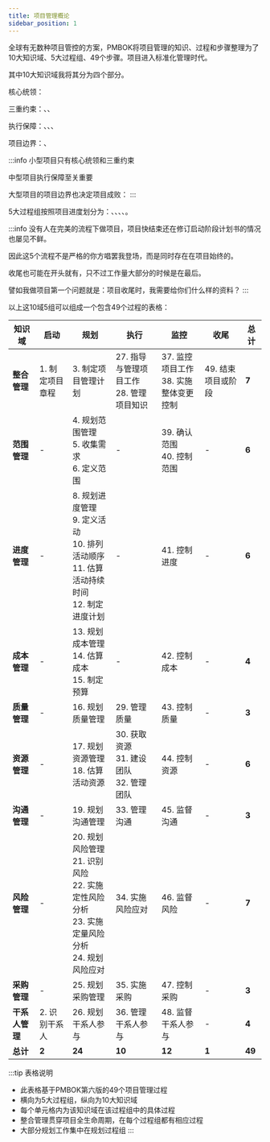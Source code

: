 ```yaml
---
title: 项目管理概论
sidebar_position: 1
---
```


全球有无数种项目管控的方案，PMBOK将项目管理的知识、过程和步骤整理为了10大知识域、5大过程组、49个步骤。项目进入标准化管理时代。

其中10大知识域我将其分为四个部分。

核心统领：<HoverText text="整合" explanation="项目整合管理包括为识别、定义、组合、统一和协调项目管理过程组的各个过程和活动而开展的过程与活动，是项目管理的核心。" />

三重约束：<HoverText text="范围" explanation="项目范围管理包括确保项目做且只做所需的全部工作以成功完成项目的各个过程，涉及需求收集、范围定义、WBS创建等。" />、<HoverText text="进度" explanation="项目进度管理包括为管理项目按时完成所需的各个过程，涉及活动定义、排序、资源估算、持续时间估算、进度制定和进度控制。" />、<HoverText text="成本" explanation="项目成本管理包括为使项目在批准的预算内完成而对成本进行规划、估算、预算、融资、筹资、管理和控制的各个过程。" />

执行保障：<HoverText text="质量" explanation="项目质量管理包括把组织的质量政策应用于规划、管理、控制项目和产品质量要求，以满足干系人期望的各个过程。" />、<HoverText text="资源" explanation="项目资源管理包括识别、获取和管理所需资源以成功完成项目的各个过程，包括人力资源、设备、材料等的管理。" />、<HoverText text="沟通" explanation="项目沟通管理包括通过开发工件，以及执行用于有效交换信息的各种活动，来确保项目及其干系人的信息需求得以满足的各个过程。" />、<HoverText text="风险" explanation="项目风险管理包括规划风险管理、识别风险、开展风险分析、规划风险应对、实施风险应对和监督风险的各个过程，目的是提高积极风险的概率和影响，降低消极风险的概率和影响。" />

项目边界：<HoverText text="采购" explanation="项目采购管理包括从项目团队外部采购或获取所需产品、服务或成果的各个过程，涉及合同管理和变更控制。" />、<HoverText text="干系人" explanation="干系人是能影响项目决策、活动或结果的个人、群体或组织，以及会受项目决策、活动或结果影响，或自认为会受到影响的个人、群体或组织。" />

:::info
小型项目只有核心统领和三重约束

中型项目执行保障至关重要

大型项目的项目边界也决定项目成败：
:::

5大过程组按照项目进度划分为：<HoverText text="启动" explanation="启动过程组包括定义一个新项目或现有项目的一个新阶段、获得授权以开始该项目或阶段的一组过程。" />、<HoverText text="规划" explanation="规划过程组包括明确项目范围、细化目标，为实现目标而制定行动方案的一组过程，是项目工作量最大的阶段。" />、<HoverText text="执行" explanation="执行过程组包括完成项目管理计划中确定的工作，以满足项目要求的一组过程，涉及协调人员和资源，整合并实施活动。" />、<HoverText text="监控" explanation="监控过程组包括跟踪、审查和调整项目进展与绩效，识别必要的计划变更并启动相应变更的一组过程。" />、<HoverText text="收尾" explanation="收尾过程组包括为完结所有过程组的所有活动，正式结束项目、阶段或合同而实施的一组过程。" />。

:::info
没有人在完美的流程下做项目，项目快结束还在修订启动阶段计划书的情况也屡见不鲜。

因此这5个流程不是严格的你方唱罢我登场，而是同时存在在项目始终的。

收尾也可能在开头就有，只不过工作量大部分的时候是在最后。

譬如我做项目第一个问题就是：项目收尾时，我需要给你们什么样的资料？
:::

以上这10域5组可以组成一个包含49个过程的表格：

| 知识域 | 启动 | 规划 | 执行 | 监控 | 收尾 | **总计** |
|--------|------|------|------|------|------|--------|
| **整合管理** | 1. 制定项目章程 | 3. 制定项目管理计划 | 27. 指导与管理项目工作<br/>28. 管理项目知识 | 37. 监控项目工作<br/>38. 实施整体变更控制 | 49. 结束项目或阶段 | **7** |
| **范围管理** | - | 4. 规划范围管理<br/>5. 收集需求<br/>6. 定义范围<br/><HoverText text="7. WBS创建" explanation="Work Breakdown Structure 的缩写，中文意为“工作分解结构”。" /> | - | 39. 确认范围<br/>40. 控制范围 | - | **6** | 
| **进度管理** | - | 8. 规划进度管理<br/>9. 定义活动<br/>10. 排列活动顺序<br/>11. 估算活动持续时间<br/>12. 制定进度计划 | - | 41. 控制进度 | - | **6** |
| **成本管理** | - | 13. 规划成本管理<br/>14. 估算成本<br/>15. 制定预算 | - | 42. 控制成本 | - | **4** |
| **质量管理** | - | 16. 规划质量管理 | 29. 管理质量 | 43. 控制质量 | - | **3** |
| **资源管理** | - | 17. 规划资源管理<br/>18. 估算活动资源 | 30. 获取资源<br/>31. 建设团队<br/>32. 管理团队 | 44. 控制资源 | - | **6** |
| **沟通管理** | - | 19. 规划沟通管理 | 33. 管理沟通 | 45. 监督沟通 | - | **3** |
| **风险管理** | - | 20. 规划风险管理<br/>21. 识别风险<br/>22. 实施定性风险分析<br/>23. 实施定量风险分析<br/>24. 规划风险应对 | 34. 实施风险应对 | 46. 监督风险 | - | **7** |
| **采购管理** | - | 25. 规划采购管理 | 35. 实施采购 | 47. 控制采购 | - | **3** |
| **干系人管理** | 2. 识别干系人 | 26. 规划干系人参与 | 36. 管理干系人参与 | 48. 监督干系人参与 | - | **4** |
| **总计** | **2** | **24** | **10** | **12** | **1** | **49** |

:::tip 表格说明
- 此表格基于PMBOK第六版的49个项目管理过程
- 横向为5大过程组，纵向为10大知识域
- 每个单元格内为该知识域在该过程组中的具体过程
- 整合管理贯穿项目全生命周期，在每个过程组都有相应过程
- 大部分规划工作集中在规划过程组
:::

